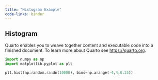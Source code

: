 ```yaml
---
title: "Histogram Example"
code-links: binder
---
```


## Histogram

Quarto enables you to weave together content and executable code into a finished document. To learn more about Quarto see <https://quarto.org>.

```python
import numpy as np
import matplotlib.pyplot as plt

plt.hist(np.random.randn(10000), bins=np.arange(-4,4,0.25))
```
